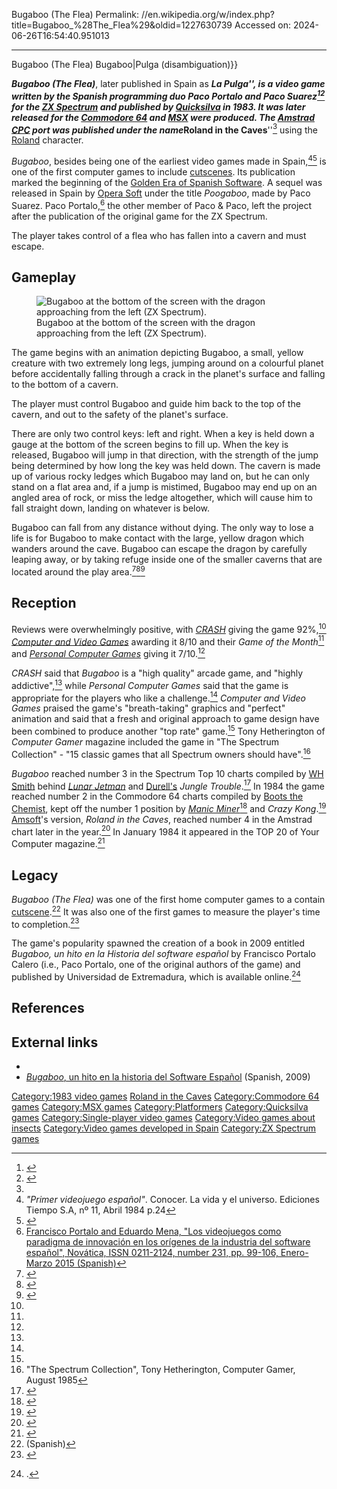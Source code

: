 Bugaboo (The Flea)
Permalink: //en.wikipedia.org/w/index.php?title=Bugaboo_%28The_Flea%29&oldid=1227630739
Accessed on: 2024-06-26T16:54:40.951013



------
Bugaboo (The Flea)
{{Short description|1983 video game}}
{{Other uses|Bugaboo (disambiguation){{!}}Bugaboo|Pulga (disambiguation)}}
{{Infobox video game
|title = Bugaboo (The Flea)
|image = Bugaboo (The Flea) Spectrum Inlay.jpg
|caption =
|developer = Paco & Paco
|publisher = [[Quicksilva]]
|designer = Paco Suarez<br>Paco Portalo
|released = 1983
|genre = [[Platform game|Platform]]
|modes = [[Single player]]
|platforms = [[ZX Spectrum]], [[Commodore 64]], [[MSX]], [[Amstrad CPC]]
}}

'''''Bugaboo (The Flea)''''', later published in Spain as '''''La Pulga''''', is a video game written by the Spanish programming duo Paco Portalo and Paco Suarez<ref name="giantlist">{{cite web|last1=Hague|first1=James|title=The Giant List of Classic Game Programmers|url=https://dadgum.com/giantlist/}}</ref><ref name="retrogamer.net">{{Cite web|url=http://www.retrogamer.net/retro_games80/bugaboo-the-flea/|title=Bugaboo the Flea &#124; Retro Gamer|date=15 January 2014}}</ref> for the [[ZX Spectrum]] and published by [[Quicksilva]] in 1983. It was later released for the [[Commodore 64]] and [[MSX]] were produced. The [[Amstrad CPC]] port was published under the name '''''Roland in the Caves'''''<ref name="retrogamer.net"/> using the [[Roland (game character)|Roland]] character. 

''Bugaboo'', besides being one of the earliest video games made in Spain,<ref>''"Primer videojuego español"''. Conocer. La vida y el universo. Ediciones Tiempo S.A, nº 11, Abril 1984 p.24</ref><ref>{{cite web |url=http://www.meristation.com/v3/des_articulo.php?pic=PC&id=cw46b2f9ce26d1a&idj=&idp=&tipo=art&c=1&pos=2 |title=Top Ten juegos españoles de 8 bits - Artículo en MERISTATION |accessdate=2009-11-19 |url-status=dead |archive-url=https://web.archive.org/web/20081007142318/http://meristation.com/v3/des_articulo.php?pic=PC&id=cw46b2f9ce26d1a&idj=&idp=&tipo=art&c=1&pos=2 |archive-date=2008-10-07}}</ref> is one of the first computer games to include [[cutscene]]s. Its publication marked the beginning of the [[Golden Era of Spanish Software]]. A sequel was released in Spain by [[Opera Soft]] under the title ''Poogaboo'', made by Paco Suarez. Paco Portalo,<ref>[http://www.ati.es/novatica/2015/231/Nv231-99.pdf Francisco Portalo and Eduardo Mena, "Los videojuegos como paradigma de innovación en los orígenes de la industria del software español", Novática, ISSN 0211-2124, number 231, pp. 99-106, Enero-Marzo 2015 (Spanish)]</ref> the other member of Paco & Paco, left the project after the publication of the original game for the ZX Spectrum.

The player takes control of a flea who has fallen into a cavern and must escape.

== Gameplay ==
[[File:Bugaboo (The Flea) Spectrum Screenshot.gif|left|thumb|Bugaboo at the bottom of the screen with the dragon approaching from the left (ZX Spectrum).]]

The game begins with an animation depicting Bugaboo, a small, yellow creature with two extremely long legs, jumping around on a colourful planet before accidentally falling through a crack in the planet's surface and falling to the bottom of a cavern.

The player must control Bugaboo and guide him back to the top of the cavern, and out to the safety of the planet's surface.

There are only two control keys: left and right. When a key is held down a gauge at the bottom of the screen begins to fill up. When the key is released, Bugaboo will jump in that direction, with the strength of the jump being determined by how long the key was held down. The cavern is made up of various rocky ledges which Bugaboo may land on, but he can only stand on a flat area and, if a jump is mistimed, Bugaboo may end up on an angled area of rock, or miss the ledge altogether, which will cause him to fall straight down, landing on whatever is below.

Bugaboo can fall from any distance without dying. The only way to lose a life is for Bugaboo to make contact with the large, yellow dragon which wanders around the cave. Bugaboo can escape the dragon by carefully leaping away, or by taking refuge inside one of the smaller caverns that are located around the play area.<ref name="CRASH_Review">{{Citation|title=Bugaboo (The Flea) Review|newspaper=[[CRASH (magazine)|CRASH]]|date=February 1984}}</ref><ref name="PCGames_Review">{{Citation|title=Bugaboo (The Flea) Review|newspaper=[[Personal Computer Games]]|date=February 1984}}</ref><ref name="CVG_Review">{{Citation|title=Bugaboo (The Flea) Review|newspaper=[[Computer and Video Games]]|date=April 1984}}</ref>

== Reception ==
{{Video game reviews
| CVG = 8/10 (Game of the Month)<ref name="CVG_Review" />
| CRASH = 92%<ref name="CRASH_Review" />
| rev1 = ''[[Personal Computer Games]]''
| rev1Score = 7/10<ref name="PCGames_Review" />
| award1Pub = Crash
| award1 = Smash!
}}
Reviews were overwhelmingly positive, with ''[[CRASH (magazine)|CRASH]]'' giving the game 92%,<ref name="CRASH_Review" /> ''[[Computer and Video Games]]'' awarding it 8/10 and their ''Game of the Month''<ref name="CVG_Review" /> and ''[[Personal Computer Games]]'' giving it 7/10.<ref name="PCGames_Review" />

''CRASH'' said that ''Bugaboo'' is a "high quality" arcade game, and "highly addictive",<ref name="CRASH_Review" /> while ''Personal Computer Games'' said that the game is appropriate for the players who like a challenge.<ref name="PCGames_Review" /> ''Computer and Video Games'' praised the game's "breath-taking" graphics and "perfect" animation and said that a fresh and original approach to game design have been combined to produce another "top rate" game.<ref name="CVG_Review" /> Tony Hetherington of ''Computer Gamer'' magazine included the game in "The Spectrum Collection" - "15 classic games that all Spectrum owners should have".<ref>"The Spectrum Collection", Tony Hetherington, Computer Gamer, August 1985</ref>

''Bugaboo'' reached number 3 in the Spectrum Top 10 charts compiled by [[WHSmith|WH Smith]] behind ''[[Lunar Jetman]]'' and [[Durell Software|Durell's]] ''Jungle Trouble''.<ref name='pcwbugaboo'>{{cite magazine |title=Top 10|magazine=Popular Computing Weekly|issue=48|publisher=Sunshine Publications|date=1 December 1983|page=70|url=https://spectrumcomputing.co.uk/page.php?issue_id=2783&page=70|access-date=23 July 2021}}</ref> In 1984 the game reached number 2 in the Commodore 64 charts compiled by [[Boots the Chemist]], kept off the number 1 position by ''[[Manic Miner]]''<ref name='c64chart1'>{{cite magazine |title=Top 10|magazine=Popular Computing Weekly|issue=11|publisher=Sunshine Publications|date=15 March 1984|page=58|url=https://spectrumcomputing.co.uk/page.php?issue_id=2797&page=58|access-date=31 August 2023}}</ref> and ''Crazy Kong''.<ref name='c64chart2'>{{cite magazine |title=Top 10|magazine=Popular Computing Weekly|issue=15|publisher=Sunshine Publications|date=12 April 1984|page=70|url=https://spectrumcomputing.co.uk/page.php?issue_id=2801&page=70|access-date=31 August 2023}}</ref> [[Amsoft]]'s version, ''Roland in the Caves'', reached number 4 in the Amstrad chart later in the year.<ref name='amschart'>{{cite magazine |title=Top 10|magazine=Popular Computing Weekly|issue=47|publisher=Sunshine Publications|date=22 November 1984|page=66|url=https://archive.org/details/popular-computing-weekly-1984-11-22/page/n65/mode/2up|access-date=31 August 2023}}</ref> In January 1984 it appeared in the TOP 20 of Your Computer magazine.<ref>{{Cite web|url=https://archive.org/details/your-computer-magazine-1984-01/page/n53/mode/2up|title=''TOP 20. Your Computer Vol.4 No.1 p.54 (archive.org)''|date=January 1984}}</ref>

==Legacy==
''Bugaboo (The Flea)'' was one of the first home computer games to a contain [[cutscene]].<ref> {{cite book |last= Estevez|first= Jaume|date= Jun 2012|title= Ocho quilates: una historia de la Edad de oro del software español |publisher= Star-T Magacine Books|page= 52|isbn=978-84-615-9131-2}} (Spanish)</ref> It was also one of the first games to measure the player's time to completion.<ref>{{cite interview |last= Livingston |first= Greg |title= Interview with Francisco Portalo Calero (Paco Portalo)|date= Apr 27, 2016|publisher= The Commune |url= https://www.vgthought.com/commune/interview/PacoPortalo|access-date=Aug 31, 2023}}</ref>

The game's popularity spawned the creation of a book in 2009 entitled ''Bugaboo, un hito en la Historia del software español'' by Francisco Portalo Calero (i.e., Paco Portalo, one of the original authors of the game) and published by Universidad de Extremadura, which is available online.<ref>{{cite web|access-date=16 October 2022|date=2009|first=Francisco|language=spanish|last=Portalo-Calero|publisher=Servicio Publicaciones. Universidad de Extremadura|title=Bugaboo, un hito en la Historia del Software Español|url=https://archive.org/details/BugabooUnHitoEnLaHistoriaDelSoftwareEspanol}}<!-- auto-translated by Module:CS1 translator -->.</ref>

== References ==
{{Reflist}}

== External links ==
* {{WoS game|id=0000739|name=Bugaboo (The Flea)}}
* [http://www.bugabootheflea.com/bugaboo.pdf ''Bugaboo'', un hito en la historia del Software Español] (Spanish, 2009)

[[Category:1983 video games]]
[[Category:Amstrad CPC games|Roland in the Caves]]
[[Category:Commodore 64 games]]
[[Category:MSX games]]
[[Category:Platformers]]
[[Category:Quicksilva games]]
[[Category:Single-player video games]]
[[Category:Video games about insects]]
[[Category:Video games developed in Spain]]
[[Category:ZX Spectrum games]]